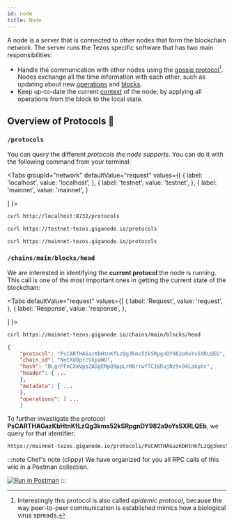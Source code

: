```yaml
--- 
id: node
title: Node
---
```




A node is a server that is connected to other nodes that form the blockchain network. The server runs the Tezos specific software that has two main responsibilities:

* Handle the communication with other nodes using the [gossip protocol](https://en.wikipedia.org/wiki/Gossip_protocol)[^1]. Nodes exchange all the time information with each other, such as updating about new [operations](operations/operations) and [blocks](block).
* Keep up-to-date the current [context](context) of the node, by applying all operations from the block to the local state. 

## Overview of Protocols 📑

### `/protocols`

You can query the different *protocols the node supports*. You can do it with the following command from your terminal:


<Tabs
  groupId="network"
  defaultValue="request"
  values={[
    { label: 'localhost', value: 'localhost', },
    { label: 'testnet', value: 'testnet', },
    { label: 'mainnet', value: 'mainnet', }
  
  ]
}>
<TabItem value="localhost">

```sh
curl http://localhost:8732/protocols
```


<Fetch URL= "http://localhost:8732/protocols" />

</TabItem>

<TabItem value="testnet">

```sh
curl https://testnet-tezos.giganode.io/protocols
```


<Fetch URL= "https://testnet-tezos.giganode.io/protocols" />


</TabItem>

<TabItem value="mainnet">

```sh
curl https://mainnet-tezos.giganode.io/protocols
```
<Fetch URL= "https://mainnet-tezos.giganode.io/protocols" />

</TabItem>
</Tabs>

### `/chains/main/blocks/head`

We are interested in identifying the **current protocol** the node is running. This call is one of the most important ones in getting the current state of the blockchain:



<Tabs
  defaultValue="request"
  values={[
    { label: 'Request', value: 'request', },
    { label: 'Response', value: 'response', },
  
  ]
}>
<TabItem value="request">

```sh
curl https://mainnet-tezos.giganode.io/chains/main/blocks/head
```

</TabItem>
<TabItem value="response">

```json {2}
{
    "protocol": "PsCARTHAGazKbHtnKfLzQg3kms52kSRpgnDY982a9oYsSXRLQEb",
    "chain_id": "NetXdQprcVkpaWU",
    "hash": "BLgrPFmCXmVppZADgEMpQ9ppLrM6rrwfTC16RujNz9v94Lakphc",
    "header": { ...
    },
    "metadata": { ...
    },
    "operations": [ ...
    ]
```

</TabItem>
</Tabs>



To further investigate the protocol **PsCARTHAGazKbHtnKfLzQg3kms52kSRpgnDY982a9oYsSXRLQEb**, we query for that identifier:

```sh
https://mainnet-tezos.giganode.io/protocols/PsCARTHAGazKbHtnKfLzQg3kms52kSRpgnDY982a9oYsSXRLQEb
```

:::note Chef's note (clippy)
We have organized for you all RPC calls of this wiki in a Postman collection.

[![Run in Postman](https://run.pstmn.io/button.svg)](https://app.getpostman.com/run-collection/ec1dc80533288e094155)
::: 


[^1]: Interestingly this protocol is also called *epidemic protocol*, because the way peer-to-peer communication is established mimics how a biological virus spreads.